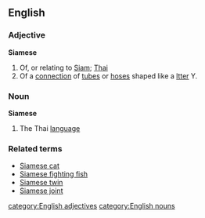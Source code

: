 ==English==
===Adjective===
'''Siamese'''
# Of, or relating to [[Siam]]; [[Thai]]
# Of a [[connection]] of [[tube]]s or [[hose]]s shaped like a [[ltter]] Y. 
===Noun===
'''Siamese'''
# The Thai [[language]]
===Related terms===
*[[Siamese cat]]
*[[Siamese fighting fish]]
*[[Siamese twin]]
*[[Siamese joint]]
[[category:English adjectives]]
[[category:English nouns]]